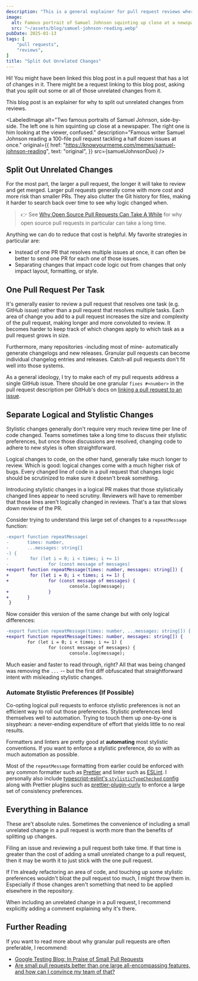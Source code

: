 ```yaml
---
description: "This is a general explainer for pull request reviews where I think unrelated changes should be split into a separate PR."
image:
  alt: Famous portrait of Samuel Johnson squinting up close at a newspaper
  src: "~/assets/blog/samuel-johnson-reading.webp"
pubDate: 2025-01-13
tags: [
	"pull requests",
	"reviews",
]
title: "Split Out Unrelated Changes"
---
```



Hi!
You might have been linked this blog post in a pull request that has a lot of changes in it.
There might be a request linking to this blog post, asking that you split out some or all of those unrelated changes from it.

This blog post is an explainer for why to split out unrelated changes from reviews.

<LabeledImage
	alt="Two famous portraits of Samuel Johnson, side-by-side. The left one is him squinting up close at a newspaper. The right one is him looking at the viewer, confused."
	description="Famous writer Samuel Johnson reading a 100-file pull request tackling a half dozen issues at once."
	original={{
		href: "https://knowyourmeme.com/memes/samuel-johnson-reading",
		text: "original",
	}}
	src={samuelJohnsonDuo}
/>

## Split Out Unrelated Changes

For the most part, the larger a pull request, the longer it will take to review and get merged.
Larger pull requests generally come with more cost and more risk than smaller PRs.
They also clutter the Git history for files, making it harder to search back over time to see why logic changed when.

> 👉 See [Why Open Source Pull Requests Can Take A While](https://www.joshuakgoldberg.com/blog/open-source-pull-request-timing) for why open source pull requests in particular can take a long time.

Anything we can do to reduce that cost is helpful.
My favorite strategies in particular are:

- Instead of one PR that resolves multiple issues at once, it can often be better to send one PR for each one of those issues.
- Separating changes that impact code logic out from changes that only impact layout, formatting, or style.

## One Pull Request Per Task

It's generally easier to review a pull request that resolves one task (e.g. GitHub issue) rather than a pull request that resolves multiple tasks.
Each area of change you add to a pull request increases the size and complexity of the pull request, making longer and more convoluted to review.
It becomes harder to keep track of which changes apply to which task as a pull request grows in size.

Furthermore, many repositories -including most of mine- automatically generate changelogs and new releases.
Granular pull requests can become individual changelog entries and releases.
Catch-all pull requests don't fit well into those systems.

As a general ideology, I try to make each of my pull requests address a single GitHub issue.
There should be one granular `fixes #<number>` in the pull request description per GitHub's docs on [linking a pull request to an issue](https://docs.github.com/en/issues/tracking-your-work-with-issues/using-issues/linking-a-pull-request-to-an-issue).

## Separate Logical and Stylistic Changes

Stylistic changes generally don't require very much review time per line of code changed.
Teams sometimes take a long time to discuss their stylistic preferences, but once those discussions are resolved, changing code to adhere to new styles is often straightforward.

Logical changes to code, on the other hand, generally take much longer to review.
Which is good: logical changes come with a much higher risk of bugs.
Every changed line of code in a pull request that changes logic should be scrutinized to make sure it doesn't break something.

Introducing stylistic changes in a logical PR makes that those stylistically changed lines appear to need scrutiny.
Reviewers will have to remember that those lines aren't logically changed in reviews.
That's a tax that slows down review of the PR.

Consider trying to understand this large set of changes to a `repeatMessage` function:

```diff
-export function repeatMessage(
-       times: number,
-       ...messages: string[]
-) {
-        for (let i = 0; i < times; i += 1)
-               for (const message of messages)
+export function repeatMessage(times: number, messages: string[]) {
+        for (let i = 0; i < times; i += 1) {
+               for (const message of messages) {
                        console.log(message);
+               }
+       }
 }
```

Now consider this version of the same change but with only logical differences:

```diff
-export function repeatMessage(times: number, ...messages: string[]) {
+export function repeatMessage(times: number, messages: string[]) {
        for (let i = 0; i < times; i += 1) {
                for (const message of messages) {
                        console.log(message);
```

Much easier and faster to read through, right?
All that was being changed was removing the `...` -- but the first diff obfuscated that straightforward intent with misleading stylistic changes.

### Automate Stylistic Preferences (If Possible)

Co-opting logical pull requests to enforce stylistic preferences is not an efficient way to roll out those preferences.
Stylistic preferences lend themselves well to automation.
Trying to touch them up one-by-one is sisyphean: a never-ending expenditure of effort that yields little to no real results.

Formatters and linters are pretty good at **automating** most stylistic conventions.
If you want to enforce a stylistic preference, do so with as much automation as possible.

Most of the `repeatMessage` formatting from earlier could be enforced with any common formatter such as [Prettier](https://prettier.io) and linter such as [ESLint](https://eslint.org).
I personally also include [typescript-eslint's `stylisticTypeChecked` config](https://typescript-eslint.io/users/configs#stylistic-type-checked) along with Prettier plugins such as [prettier-plugin-curly](https://github.com/JoshuaKGoldberg/prettier-plugin-curly) to enforce a large set of consistency preferences.

## Everything in Balance

These are't absolute rules.
Sometimes the convenience of including a small unrelated change in a pull request is worth more than the benefits of splitting up changes.

Filing an issue and reviewing a pull request both take time.
If that time is greater than the cost of adding a small unrelated change to a pull request, then it may be worth it to just stick with the one pull request.

If I'm already refactoring an area of code, and touching up some stylistic preferences wouldn't bloat the pull request too much, I might throw them in.
Especially if those changes aren't something that need to be applied elsewhere in the repository.

When including an unrelated change in a pull request, I recommend explicitly adding a comment explaining why it's there.

## Further Reading

If you want to read more about why granular pull requests are often preferable, I recommend:

- [Google Testing Blog: In Praise of Small Pull Requests](https://testing.googleblog.com/2024/07/in-praise-of-small-pull-requests.html)
- [Are small pull requests better than one large all-encompassing features, and how can I convince my team of that?](https://softwareengineering.stackexchange.com/questions/425665/are-small-pull-requests-better-than-one-large-all-encompasing-features-and-how)
